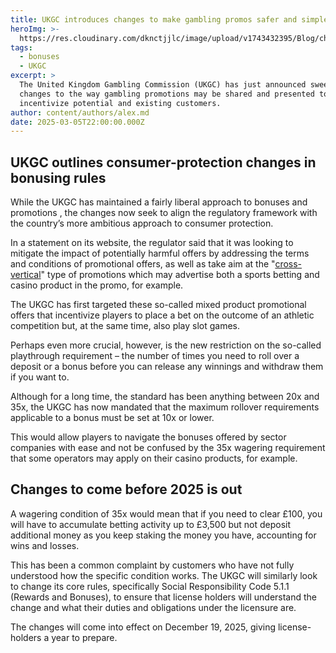 ```yaml
---
title: UKGC introduces changes to make gambling promos safer and simpler
heroImg: >-
  https://res.cloudinary.com/dknctjjlc/image/upload/v1743432395/Blog/chris-lawton-QPOaQ2Kp80c-unsplash_fvokov.webp
tags:
  - bonuses
  - UKGC
excerpt: >
  The United Kingdom Gambling Commission (UKGC) has just announced sweeping
  changes to the way gambling promotions may be shared and presented to
  incentivize potential and existing customers.
author: content/authors/alex.md
date: 2025-03-05T22:00:00.000Z
---
```


## UKGC outlines consumer-protection changes in bonusing rules

While the UKGC has maintained a fairly liberal approach to bonuses and promotions , the changes now seek to align the regulatory framework with the country’s more ambitious approach to consumer protection.

In a statement on its website, the regulator said that it was looking to mitigate the impact of potentially harmful offers by addressing the terms and conditions of promotional offers, as well as take aim at the "[cross-vertical](https://www.gamblingcommission.gov.uk/news/article/gambling-promotions-to-be-safer-and-simpler)" type of promotions which may advertise both a sports betting and casino product in the promo, for example.

The UKGC has first targeted these so-called mixed product promotional offers that incentivize players to place a bet on the outcome of an athletic competition but, at the same time, also play slot games.

Perhaps even more crucial, however, is the new restriction on the so-called playthrough requirement – the number of times you need to roll over a deposit or a bonus before you can release any winnings and withdraw them if you want to.

Although for a long time, the standard has been anything between 20x and 35x, the UKGC has now mandated that the maximum rollover requirements applicable to a bonus must be set at 10x or lower.

This would allow players to navigate the bonuses offered by sector companies with ease and not be confused by the 35x wagering requirement that some operators may apply on their casino products, for example.

## Changes to come before 2025 is out

A wagering condition of 35x would mean that if you need to clear £100, you will have to accumulate betting activity up to £3,500 but not deposit additional money as you keep staking the money you have, accounting for wins and losses.

This has been a common complaint by customers who have not fully understood how the specific condition works. The UKGC will similarly look to change its core rules, specifically Social Responsibility Code 5.1.1 (Rewards and Bonuses), to ensure that license holders will understand the change and what their duties and obligations under the licensure are.

The changes will come into effect on December 19, 2025, giving license-holders a year to prepare.
